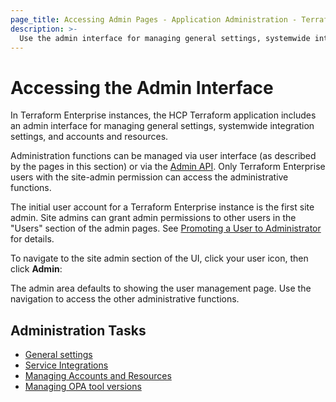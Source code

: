 ```yaml
---
page_title: Accessing Admin Pages - Application Administration - Terraform Enterprise
description: >-
  Use the admin interface for managing general settings, systemwide integration settings, and accounts and resources. Learn how to access the admin section of the Terraform Enterprise UI.
---
```


# Accessing the Admin Interface

In Terraform Enterprise instances, the HCP Terraform application includes an admin interface for managing general settings, systemwide integration settings, and accounts and resources.

Administration functions can be managed via user interface (as described by the pages in this section) or via the [Admin API](/terraform/enterprise/api-docs/admin). Only Terraform Enterprise users with the site-admin permission can access the administrative functions.

The initial user account for a Terraform Enterprise instance is the first site admin. Site admins can grant admin permissions to other users in the "Users" section of the admin pages. See [Promoting a User to Administrator](/terraform/enterprise/application-administration/resources#promoting-a-user-to-administrator) for details.

To navigate to the site admin section of the UI, click your user icon, then click **Admin**:

The admin area defaults to showing the user management page. Use the navigation to access the other administrative functions.

## Administration Tasks

- [General settings](/terraform/enterprise/application-administration/general)
- [Service Integrations](/terraform/enterprise/application-administration/integration)
- [Managing Accounts and Resources](/terraform/enterprise/application-administration/resources)
- [Managing OPA tool versions](/terraform/enterprise/application-administration/opa-tool-versions)
